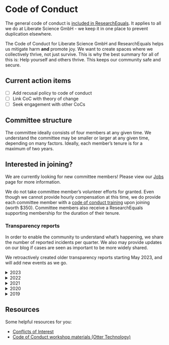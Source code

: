 # Code of Conduct

::: {.callout-important}
The general code of conduct is [included in ResearchEquals](https://researchequals.com/coc). It applies to all we do at Liberate Science GmbH - we keep it in one place to prevent duplication elsewhere.
:::

The Code of Conduct for Liberate Science GmbH and ResearchEquals helps us mitigate harm **and** promote joy. We want to create spaces where we collectively thrive, not just survive. This is why the best summary for all of this is: Help yourself and others thrive. This keeps our community safe and secure. 

## Current action items

- [ ] Add recusal policy to code of conduct
- [ ] Link CoC with theory of change
- [ ] Seek engagement with other CoCs

## Committee structure

The committee ideally consists of four members at any given time. We understand the committee may be smaller or larger at any given time, depending on many factors. Ideally, each member's tenure is for a maximum of two years.

::: {.callout-tip}
# Interested in joining?

We are currently looking for new committee members! Please view our [Jobs](../culture/jobs.qmd) page for more information.
:::

We do not take committee member's volunteer efforts for granted. Even though we cannot provide hourly compensation at this time, we do provide each committee member with a [code of conduct training](https://otter.technology/shop/) upon joining (worth $350). Committee members also receive a ResearchEquals supporting membership for the duration of their tenure.
<!-- 
## Promoting joy

### Activities



## Mitigate harm -->

### Transparency reports

In order to enable the community to understand what's happening, we share the number of reported incidents per quarter. We also may provide updates on our blog if cases are seen as important to be more widely shared.

We retroactively created older transparency reports starting May 2023, and will add new events as we go.

<details>
    <summary>2023</summary>

- January - March [no incidents reported]
- April - June
- July - September
- October - December
</details>
<details>
    <summary>2022</summary>

- January - March [no incidents reported]
- April - June [no incidents reported]
- July - September [no incidents reported]
- October - December 
    - One email informing us about potential issues with one of our clients, retracted after the sender indicated it was incorrectly sent to entire committee.
</details>
<details>
    <summary>2021</summary>

- January - March [no incidents reported]
- April - June
    - Incident report of inappropriate language use on GitHub, resulting in a warning after committee vote on the issue.
- July - September [no incidents reported]
- October - December [no incidents reported]
</details>
<details>
    <summary>2020</summary>

- January - March [no incidents reported]
- April - June [no incidents reported]
- July - September [no incidents reported]
- October - December [no incidents reported]
</details>
<details>
    <summary>2019</summary>

- October - December [no incidents reported]
</details>

## Resources

Some helpful resources for you:

- [Conflicts of Interest](https://github.com/sagesharp/code-of-conduct-template/blob/master/procedures/conflicts-of-interest.md)
- [Code of Conduct workshop materials (Otter Technology)](https://gitlab.com/otter-tech/coc-incident-response-workshop)

